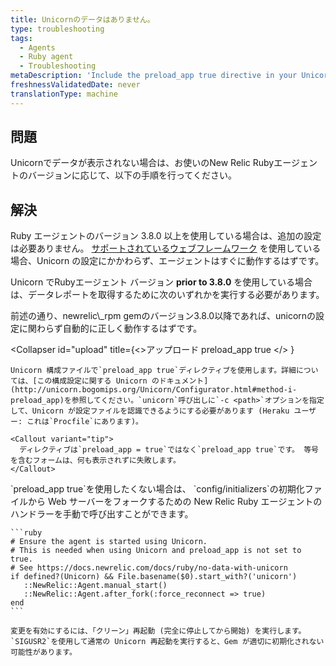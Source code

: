 ```yaml
---
title: Unicornのデータはありません。
type: troubleshooting
tags:
  - Agents
  - Ruby agent
  - Troubleshooting
metaDescription: 'Include the preload_app true directive in your Unicorn configuration for New Relic''s Ruby agent, and then do a clean stop and restart.'
freshnessValidatedDate: never
translationType: machine
---
```


## 問題

Unicornでデータが表示されない場合は、お使いのNew Relic Rubyエージェントのバージョンに応じて、以下の手順を行ってください。

## 解決

Ruby エージェントのバージョン 3.8.0 以上を使用している場合は、追加の設定は必要ありません。 [サポートされているウェブフレームワーク](/docs/ruby/supported-frameworks) を使用している場合、Unicorn の設定にかかわらず、エージェントはすぐに動作するはずです。

Unicorn でRubyエージェント バージョン <DNT>**prior to 3.8.0**</DNT> を使用している場合は、データレポートを取得するために次のいずれかを実行する必要があります。

<CollapserGroup>
  <Collapser id="upgrade" title="newrelic_rpm 3.8.0以上にアップグレードしてください。">
    前述の通り、newrelic\_rpm gemのバージョン3.8.0以降であれば、unicornの設定に関わらず自動的に正しく動作するはずです。
  </Collapser>

  <Collapser
    id="upload"
    title={<>アップロード <InlineCode>
      preload_app true
    </InlineCode></>
    }
  >
    Unicorn 構成ファイルで`preload_app true`ディレクティブを使用します。詳細については、[この構成設定に関する Unicorn のドキュメント](http://unicorn.bogomips.org/Unicorn/Configurator.html#method-i-preload_app)を参照してください。`unicorn`呼び出しに`-c <path>`オプションを指定して、Unicorn が設定ファイルを認識できるようにする必要があります (Heraku ユーザー: これは`Procfile`にあります)。

    <Callout variant="tip">
      ディレクティブは`preload_app = true`ではなく`preload_app true`です。 等号を含むフォームは、何も表示されずに失敗します。
    </Callout>
  </Collapser>

  <Collapser id="manual-start" title="エージェントを手動で起動する">
    `preload_app true`を使用したくない場合は、 `config/initializers`の初期化ファイルから Web サーバーをフォークするための New Relic Ruby エージェントのハンドラーを手動で呼び出すことができます。

    ```ruby
    # Ensure the agent is started using Unicorn.
    # This is needed when using Unicorn and preload_app is not set to true.
    # See https://docs.newrelic.com/docs/ruby/no-data-with-unicorn 
    if defined?(Unicorn) && File.basename($0).start_with?('unicorn') 
       ::NewRelic::Agent.manual_start() 
       ::NewRelic::Agent.after_fork(:force_reconnect => true) 
    end
    ```

    変更を有効にするには、「クリーン」再起動 (完全に停止してから開始) を実行します。`SIGUSR2`を使用して通常の Unicorn 再起動を実行すると、Gem が適切に初期化されない可能性があります。
  </Collapser>
</CollapserGroup>